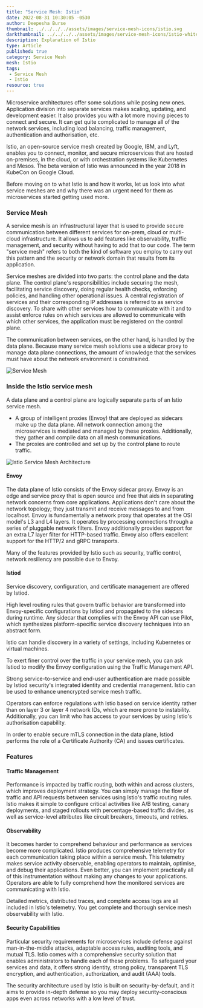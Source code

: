 ---
title: "Service Mesh: Istio"
date: 2022-08-31 10:30:05 -0530
author: Deepesha Burse
thumbnail: ../../../../assets/images/service-mesh-icons/istio.svg
darkthumbnail: ../../../../assets/images/service-mesh-icons/istio-white.svg
description: Explanation of Istio
type: Article
published: true
category: Service Mesh
mesh: Istio
tags:
 - Service Mesh
 - Istio
resource: true
---


<ResourcesWrapper>
  
<p> Microservice architectures offer some solutions while posing new ones. Application division into separate services makes scaling, updating, and development easier. It also provides you with a lot more moving pieces to connect and secure. It can get quite complicated to manage all of the network services, including load balancing, traffic management, authentication and authorisation, etc. </p>

<p> Istio, an open-source service mesh created by Google, IBM, and Lyft, enables you to connect, monitor, and secure microservices that are hosted on-premises, in the cloud, or with orchestration systems like Kubernetes and Mesos. The beta version of Istio was announced in the year 2018 in KubeCon on Google Cloud. </p> 

<p> Before moving on to what Istio is and how it works, let us look into what service meshes are and why there was an urgent need for them as microservices started getting used more. </p>

  <h3> Service Mesh </h3>
  
  <p> A service mesh is an infrastructural layer that is used to provide secure communication between different services for on-prem, cloud or multi-cloud infrastructure. It allows us to add features like observability, traffic management, and security without having to add that to our code. The term "service mesh" refers to both the kind of software you employ to carry out this pattern and the security or network domain that results from its application. </p>
  
  <p> Service meshes are divided into two parts: the control plane and the data plane. The control plane's responsibilities include securing the mesh, facilitating service discovery, doing regular health checks, enforcing policies, and handling other operational issues. A central registration of services and their corresponding IP addresses is referred to as service discovery. To share with other services how to communicate with it and to assist enforce rules on which services are allowed to communicate with which other services, the application must be registered on the control plane. </p>
  
  <p> The communication between services, on the other hand, is handled by the data plane. Because many service mesh solutions use a sidecar proxy to manage data plane connections, the amount of knowledge that the services must have about the network environment is constrained. </p>
 
  <img src = {serviceMesh} className="image-center" alt="Service Mesh" />
  
  <h3> Inside the Istio service mesh </h3>
  
  <p> 
  A data plane and a control plane are logically separate parts of an Istio service mesh.
  <ul>
    <li> A group of intelligent proxies (Envoy) that are deployed as sidecars make up the data plane. All network connection among the microservices is mediated and managed by these proxies. Additionally, they gather and compile data on all mesh communications. </li>
    <li> The proxies are controlled and set up by the control plane to route traffic. </li>
  </ul>
  </p>
  
   <img src = {arch} className="image-center" alt="Istio Service Mesh Architecture" />
  
  <h4> Envoy </h4>
  
  <p> The data plane of Istio consists of the Envoy sidecar proxy. Envoy is an edge and service proxy that is open source and free that aids in separating network concerns from core applications. Applications don't care about the network topology; they just transmit and receive messages to and from localhost. Envoy is fundamentally a network proxy that operates at the OSI model's L3 and L4 layers. It operates by processing connections through a series of pluggable network filters. Envoy additionally provides support for an extra L7 layer filter for HTTP-based traffic. Envoy also offers excellent support for the HTTP/2 and gRPC transports. </p>
  
  <p> Many of the features provided by Istio such as security, traffic control, network resiliency are possible due to Envoy. </p>
  
  <h4> Istiod </h4> 
  
  <p> Service discovery, configuration, and certificate management are offered by Istiod. </p>
  
  <p> High level routing rules that govern traffic behavior are transformed into Envoy-specific configurations by Istiod and propagated to the sidecars during runtime. Any sidecar that complies with the Envoy API can use Pilot, which synthesizes platform-specific service discovery techniques into an abstract form. </p>
  
  <p> Istio can handle discovery in a variety of settings, including Kubernetes or virtual machines. </p>
  
  <p> To exert finer control over the traffic in your service mesh, you can ask Istiod to modify the Envoy configuration using the Traffic Management API. </p>
  
  <p> Strong service-to-service and end-user authentication are made possible by Istiod security's integrated identity and credential management. Istio can be used to enhance unencrypted service mesh traffic. </p>
  
  <p> Operators can enforce regulations with Istio based on service identity rather than on layer 3 or layer 4 network IDs, which are more prone to instability. Additionally, you can limit who has access to your services by using Istio's authorisation capability. </p>
  
  <p> In order to enable secure mTLS connection in the data plane, Istiod performs the role of a Certificate Authority (CA) and issues certificates. </p>
  
  <h3> Features </h3>
  
  <h4> Traffic Management </h4>
  
  <p> Performance is impacted by traffic routing, both within and across clusters, which improves deployment strategy. You can simply manage the flow of traffic and API requests between services using Istio's traffic routing rules. Istio makes it simple to configure critical activities like A/B testing, canary deployments, and staged rollouts with percentage-based traffic divides, as well as service-level attributes like circuit breakers, timeouts, and retries. </p>
  
  <h4> Observability </h4>
  
  <p> It becomes harder to comprehend behaviour and performance as services become more complicated. Istio produces comprehensive telemetry for each communication taking place within a service mesh. This telemetry makes service activity observable, enabling operators to maintain, optimise, and debug their applications. Even better, you can implement practically all of this instrumentation without making any changes to your applications. Operators are able to fully comprehend how the monitored services are communicating with Istio. </p>
  
  <p> Detailed metrics, distributed traces, and complete access logs are all included in Istio's telemetry. You get complete and thorough service mesh observability with Istio. </p>
  
  <h4> Security Capabilities </h4>
  
  <p> Particular security requirements for microservices include defense against man-in-the-middle attacks, adaptable access rules, auditing tools, and mutual TLS. Istio comes with a comprehensive security solution that enables administrators to handle each of these problems. To safeguard your services and data, it offers strong identity, strong policy, transparent TLS encryption, and authentication, authorization, and audit (AAA) tools. </p>
  
  <p> The security architecture used by Istio is built on security-by-default, and it aims to provide in-depth defense so you may deploy security-conscious apps even across networks with a low level of trust. </p>
  
</ResourcesWrapper>
